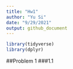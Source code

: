 ```yaml
---
title: "Hw1"
author: "Yu Si"
date: "9/29/2021"
output: github_document
---
```


```r
library(tidyverse)
library(dplyr)
```

##Problem 1
###1.1
```r

```

